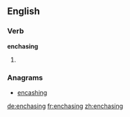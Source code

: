 ==English==

===Verb===
'''enchasing'''

# {{present participle of|[[enchase]]}}

===Anagrams===
* [[encashing#English|encashing]]

[[de:enchasing]]
[[fr:enchasing]]
[[zh:enchasing]]